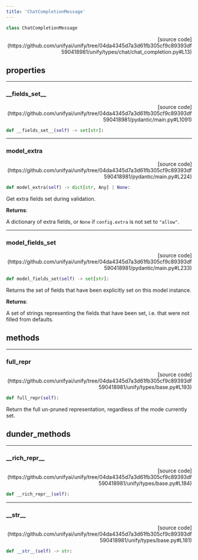 ```yaml
---
title: 'ChatCompletionMessage'
---
```


```python
class ChatCompletionMessage
```

<p align="right">[source code](https://github.com/unifyai/unify/tree/04da4345d7a3d61fb305cf9c89393df590418981/unify/types/chat/chat_completion.py#L13)</p>



## properties

---

### \_\_fields\_set\_\_

<p align="right">[source code](https://github.com/unifyai/unify/tree/04da4345d7a3d61fb305cf9c89393df590418981/pydantic/main.py#L1091)</p>

```python
def __fields_set__(self) -> set[str]:
```



---

### model\_extra

<p align="right">[source code](https://github.com/unifyai/unify/tree/04da4345d7a3d61fb305cf9c89393df590418981/pydantic/main.py#L224)</p>

```python
def model_extra(self) -> dict[str, Any] | None:
```

Get extra fields set during validation.

**Returns**:

A dictionary of extra fields, or `None` if `config.extra` is not set to `"allow"`.

---

### model\_fields\_set

<p align="right">[source code](https://github.com/unifyai/unify/tree/04da4345d7a3d61fb305cf9c89393df590418981/pydantic/main.py#L233)</p>

```python
def model_fields_set(self) -> set[str]:
```

Returns the set of fields that have been explicitly set on this model instance.

**Returns**:

A set of strings representing the fields that have been set,
i.e. that were not filled from defaults.

## methods

---

### full\_repr

<p align="right">[source code](https://github.com/unifyai/unify/tree/04da4345d7a3d61fb305cf9c89393df590418981/unify/types/base.py#L193)</p>

```python
def full_repr(self):
```

Return the full un-pruned representation, regardless of the mode currently set.

## dunder_methods

---

### \_\_rich\_repr\_\_

<p align="right">[source code](https://github.com/unifyai/unify/tree/04da4345d7a3d61fb305cf9c89393df590418981/unify/types/base.py#L184)</p>

```python
def __rich_repr__(self):
```



---

### \_\_str\_\_

<p align="right">[source code](https://github.com/unifyai/unify/tree/04da4345d7a3d61fb305cf9c89393df590418981/unify/types/base.py#L181)</p>

```python
def __str__(self) -> str:
```

